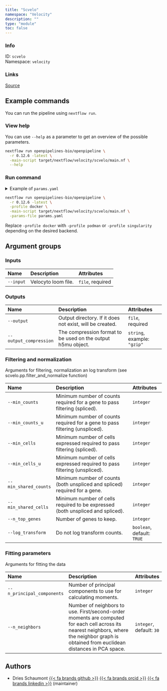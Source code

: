 ```yaml
---
title: "Scvelo"
namespace: "Velocity"
description: ""
type: "module"
toc: false
---
```


::: {.column-margin}

### Info

ID: `scvelo`  
Namespace: `velocity`

### Links
[Source](https://github.com/openpipelines-bio/openpipeline/blob/0.12.6/./src/velocity/scvelo){.btn-action .btn-sm .btn-info .btn role="button"}

:::



## Example commands

You can run the pipeline using `nextflow run`.

### View help

You can use `--help` as a parameter to get an overview of the possible parameters.

```bash
nextflow run openpipelines-bio/openpipeline \
  -r 0.12.6 -latest \
  -main-script target/nextflow/velocity/scvelo/main.nf \
  --help
```

### Run command

<details>
<summary>Example of `params.yaml`</summary>
```yaml
# Inputs
input: # please fill in - example: "path/to/file"

# Outputs
# output: "$id.$key.output.output"
# output_compression: "gzip"

# Filtering and normalization
# min_counts: 123
# min_counts_u: 123
# min_cells: 123
# min_cells_u: 123
# min_shared_counts: 123
# min_shared_cells: 123
# n_top_genes: 123
log_transform: true

# Fitting parameters
# n_principal_components: 123
n_neighbors: 30

# Nextflow input-output arguments
publish_dir: # please fill in - example: "output/"
# param_list: "my_params.yaml"
```
</details>

```bash
nextflow run openpipelines-bio/openpipeline \
  -r 0.12.6 -latest \
  -profile docker \
  -main-script target/nextflow/velocity/scvelo/main.nf \
  -params-file params.yaml
```

:::{.callout-note}
Replace `-profile docker` with `-profile podman` or `-profile singularity` depending on the desired backend.
:::

## Argument groups

### Inputs

|Name      |Description         |Attributes       |
|:---------|:-------------------|:----------------|
|`--input` |Velocyto loom file. |`file`, required |


### Outputs

|Name                   |Description                                                  |Attributes                  |
|:----------------------|:------------------------------------------------------------|:---------------------------|
|`--output`             |Output directory. If it does not exist, will be created.     |`file`, required            |
|`--output_compression` |The compression format to be used on the output h5mu object. |`string`, example: `"gzip"` |


### Filtering and normalization

Arguments for filtering, normalization an log transform (see scvelo.pp.filter_and_normalize function)


|Name                  |Description                                                                    |Attributes                 |
|:---------------------|:------------------------------------------------------------------------------|:--------------------------|
|`--min_counts`        |Minimum number of counts required for a gene to pass filtering (spliced).      |`integer`                  |
|`--min_counts_u`      |Minimum number of counts required for a gene to pass filtering (unspliced).    |`integer`                  |
|`--min_cells`         |Minimum number of cells expressed required to pass filtering (spliced).        |`integer`                  |
|`--min_cells_u`       |Minimum number of cells expressed required to pass filtering (unspliced).      |`integer`                  |
|`--min_shared_counts` |Minimum number of counts (both unspliced and spliced) required for a gene.     |`integer`                  |
|`--min_shared_cells`  |Minimum number of cells required to be expressed (both unspliced and spliced). |`integer`                  |
|`--n_top_genes`       |Number of genes to keep.                                                       |`integer`                  |
|`--log_transform`     |Do not log transform counts.                                                   |`boolean`, default: `TRUE` |


### Fitting parameters

Arguments for fitting the data


|Name                       |Description                                                                                                                                                                                 |Attributes               |
|:--------------------------|:-------------------------------------------------------------------------------------------------------------------------------------------------------------------------------------------|:------------------------|
|`--n_principal_components` |Number of principal components to use for calculating moments.                                                                                                                              |`integer`                |
|`--n_neighbors`            |Number of neighbors to use. First/second-order moments are computed for each cell across its nearest neighbors, where the neighbor graph is obtained from euclidean distances in PCA space. |`integer`, default: `30` |

## Authors


  * Dries Schaumont [{{< fa brands github >}}](https://github.com/DriesSchaumont) [{{< fa brands orcid >}}](https://orcid.org/0000-0002-4389-0440) [{{< fa brands linkedin >}}](https://linkedin.com/in/dries-schaumont) (maintainer)

